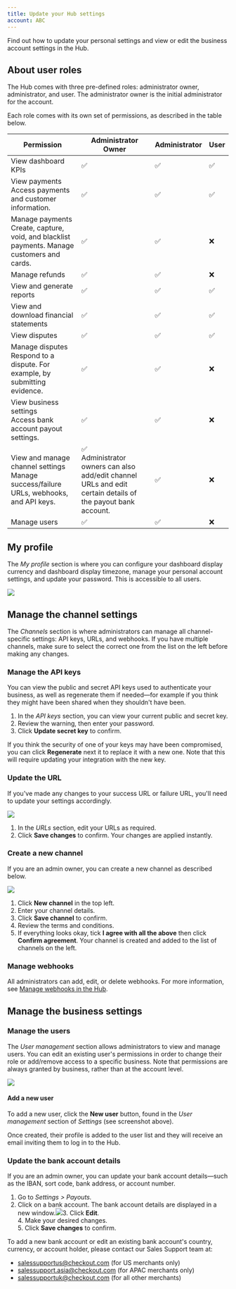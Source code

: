 ```yaml
---
title: Update your Hub settings
account: ABC
---
```


Find out how to update your personal settings and view or edit the business account settings in the Hub.

About user roles
----------------

The Hub comes with three pre-defined roles: administrator owner, administrator, and user. The administrator owner is the initial administrator for the account.

Each role comes with its own set of permissions, as described in the table below.

| Permission | Administrator Owner | Administrator | User |
| ---- | ---- | ---- | ---- |
| View dashboard KPIs | ✅ | ✅ | ✅ |
| View payments <br> Access payments and customer information. | ✅ | ✅ | ✅ |
| Manage payments <br> Create, capture, void, and blacklist payments. Manage customers and cards. | ✅ | ✅ | ❌ |
| Manage refunds | ✅ | ✅ | ❌ |
| View and generate reports | ✅ | ✅ | ✅ |
| View and download financial statements | ✅ | ✅ | ✅ |
| View disputes | ✅ | ✅ | ✅ |
| Manage disputes <br> Respond to a dispute. For example, by submitting evidence. | ✅ | ✅ | ❌ |
| View business settings <br> Access bank account payout settings. | ✅ | ✅ | ❌ |
| View and manage channel settings <br> Manage success/failure URLs, webhooks, and API keys. | ✅ <br> Administrator owners can also add/edit channel URLs and edit certain details of the payout bank account. | ✅ | ❌ |
| Manage users | ✅ | ✅ | ❌ |

My profile
----------

The _My profile_ section is where you can configure your dashboard display currency and dashboard display timezone, manage your personal account settings, and update your password. This is accessible to all users. 

![](/download/attachments/2785661/my-profile.png?version=1&modificationDate=1586780601227&api=v2)

Manage the channel settings
---------------------------

The _Channels_ section is where administrators can manage all channel-specific settings: API keys, URLs, and webhooks. If you have multiple channels, make sure to select the correct one from the list on the left before making any changes.

### Manage the API keys

You can view the public and secret API keys used to authenticate your business, as well as regenerate them if needed—for example if you think they might have been shared when they shouldn't have been.

1.  In the _API keys_ section, you can view your current public and secret key.
2.  Review the warning, then enter your password.
3.  Click **Update secret key** to confirm.

If you think the security of one of your keys may have been compromised, you can click **Regenerate** next it to replace it with a new one. Note that this will require updating your integration with the new key.

### Update the URL

If you've made any changes to your success URL or failure URL, you'll need to update your settings accordingly.

![](/download/attachments/2785661/channel-settings.png?version=1&modificationDate=1586780659783&api=v2)

1.  In the _URLs_ section, edit your URLs as required.
2.  Click **Save changes** to confirm. Your changes are applied instantly.

### Create a new channel

If you are an admin owner, you can create a new channel as described below.

![](/download/attachments/2785661/channel-settings2.png?version=1&modificationDate=1586780696762&api=v2)

1.  Click **New channel** in the top left.
2.  Enter your channel details.
3.  Click **Save channel** to confirm.
4.  Review the terms and conditions.
5.  If everything looks okay, tick **I agree with all the above** then click **Confirm agreement**. Your channel is created and added to the list of channels on the left.

### Manage webhooks

All administrators can add, edit, or delete webhooks. For more information, see [Manage webhooks in the Hub](/display/DOCS/Manage+webhooks).

Manage the business settings
----------------------------

### Manage the users

The _User management_ section allows administrators to view and manage users. You can edit an existing user's permissions in order to change their role or add/remove access to a specific business. Note that permissions are always granted by business, rather than at the account level.

![](/download/attachments/2785661/user-management.png?version=1&modificationDate=1586780749334&api=v2)

#### Add a new user

To add a new user, click the **New user** button, found in the _User management_ section of _Settings_ (see screenshot above).

Once created, their profile is added to the user list and they will receive an email inviting them to log in to the Hub.

### Update the bank account details

If you are an admin owner, you can update your bank account details—such as the IBAN, sort code, bank address, or account number.

1.  Go to _Settings > Payouts._
2.  Click on a bank account. The bank account details are displayed in a new window.![](/download/attachments/2785661/add-user.png?version=1&modificationDate=1586780777582&api=v2)3\. Click **Edit**.  
    4\. Make your desired changes.   
    5\. Click **Save changes** to confirm.

To add a new bank account or edit an existing bank account's country, currency, or account holder, please contact our Sales Support team at:

*   [salessupportus@checkout.com](mailto:salessupportus@checkout.com) (for US merchants only)
*   [salessupport.asia@checkout.com](mailto:salessupport.asia@checkout.com) (for APAC merchants only)
*   [salessupportuk@checkout.com](mailto:salessupportuk@checkout.com) (for all other merchants)




